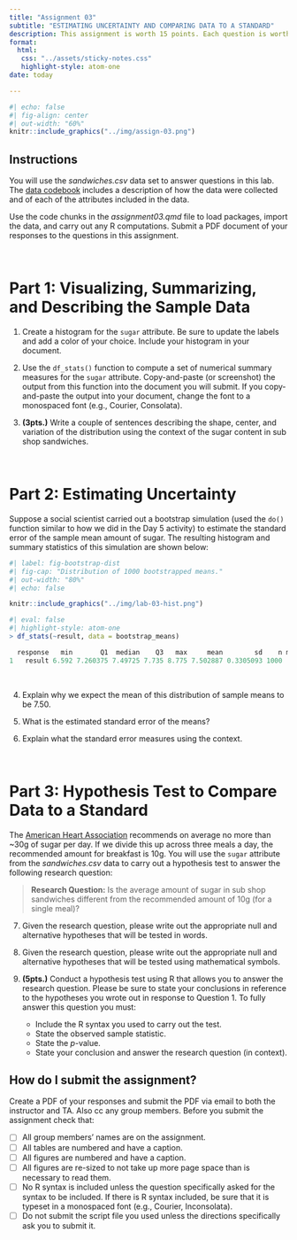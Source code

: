 ```yaml
---
title: "Assignment 03"
subtitle: "ESTIMATING UNCERTAINTY AND COMPARING DATA TO A STANDARD"
description: This assignment is worth 15 points. Each question is worth 1 point unless otherwise noted. <br /><br /> *Copyright EPSY 5261, 2023*
format:
  html:
   css: "../assets/sticky-notes.css"
   highlight-style: atom-one
date: today

---
```




```r
#| echo: false
#| fig-align: center
#| out-width: "60%"
knitr::include_graphics("../img/assign-03.png")
```



## Instructions

You will use the *sandwiches.csv* data set to answer questions in this lab. The [data codebook](https://zief0002.github.io/barbieland/assignments/sandwiches.html) includes a description of how the data were collected and of each of the attributes included in the data. 

Use the code chunks in the *assignment03.qmd* file to load packages, import the data, and carry out any R computations. Submit a PDF document of your responses to the questions in this assignment. 

<br />


# Part 1: Visualizing, Summarizing, and Describing the Sample Data

1. Create a histogram for the `sugar` attribute. Be sure to update the labels and add a color of your choice. Include your histogram in your document.
 
2. Use the `df_stats()` function to compute a set of numerical summary measures for the `sugar` attribute. Copy-and-paste (or screenshot) the output from this function into the document you will submit. If you copy-and-paste the output into your document, change the font to a monospaced font (e.g., Courier, Consolata).

3. **(3pts.)** Write a couple of sentences describing the shape, center, and variation of the distribution using the context of the sugar content in sub shop sandwiches.

<br />


# Part 2: Estimating Uncertainty

Suppose a social scientist carried out a bootstrap simulation (used the `do()` function similar to how we did in the Day 5 activity) to estimate the standard error of the sample mean amount of sugar. The resulting histogram and summary statistics of this simulation are shown below: 

```r
#| label: fig-bootstrap-dist
#| fig-cap: "Distribution of 1000 bootstrapped means."
#| out-width: "80%"
#| echo: false

knitr::include_graphics("../img/lab-03-hist.png")
```



```r
#| eval: false
#| highlight-style: atom-one
> df_stats(~result, data = bootstrap_means)

  response   min       Q1  median    Q3   max     mean        sd    n missing
1   result 6.592 7.260375 7.49725 7.735 8.775 7.502887 0.3305093 1000       0
```


<br />

4. Explain why we expect the mean of this distribution of sample means to be 7.50.

5. What is the estimated standard error of the means?

6. Explain what the standard error measures using the context.


<br />


# Part 3: Hypothesis Test to Compare Data to a Standard

The [American Heart Association](https://www.heart.org/en/healthy-living/healthy-eating/eat-smart/sugar/how-much-sugar-is-too-much) recommends on average no more than ~30g of sugar per day. If we divide this up across three meals a day, the recommended amount for breakfast is 10g. You will use the `sugar` attribute from the *sandwiches.csv* data to carry out a hypothesis test to answer the following research question:

> **Research Question:** Is the average amount of sugar in sub shop sandwiches different from the recommended amount of 10g (for a single meal)?

7. Given the research question, please write out the appropriate null and alternative hypotheses that will be tested in words.

8. Given the research question, please write out the appropriate null and alternative hypotheses that will be tested using mathematical symbols.

9. **(5pts.)** Conduct a hypothesis test using R that allows you to answer the research question. Please be sure to state your conclusions in reference to the hypotheses you wrote out in response to Question 1. 
To fully answer this question you must:
  
    - Include the R syntax you used to carry out the test.
    - State the observed sample statistic.
    - State the *p*-value.
    - State your conclusion and answer the research question (in context).



## How do I submit the assignment?

Create a PDF of your responses and submit the PDF via email to both the instructor and TA. Also cc any group members. Before you submit the assignment check that:

- [ ] All group members' names are on the assignment.
- [ ] All tables are numbered and have a caption.
- [ ] All figures are numbered and have a caption.
- [ ] All figures are re-sized to not take up more page space than is necessary to read them.
- [ ] No R syntax is included unless the question specifically asked for the syntax to be included. If there is R syntax included, be sure that it is typeset in a monospaced font (e.g., Courier, Inconsolata).
- [ ] Do not submit the script file you used unless the directions specifically ask you to submit it.


<br />


    
    
